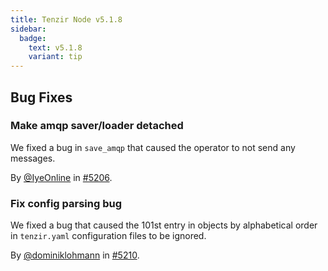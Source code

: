 ```yaml
---
title: Tenzir Node v5.1.8
sidebar:
  badge:
    text: v5.1.8
    variant: tip
---
```


## Bug Fixes

### Make amqp saver/loader detached

We fixed a bug in `save_amqp` that caused the operator to not send any messages.

By [@IyeOnline](https://github.com/IyeOnline) in [#5206](https://github.com/tenzir/tenzir/pull/5206).

### Fix config parsing bug

We fixed a bug that caused the 101st entry in objects by alphabetical order in
`tenzir.yaml` configuration files to be ignored.

By [@dominiklohmann](https://github.com/dominiklohmann) in [#5210](https://github.com/tenzir/tenzir/pull/5210).
